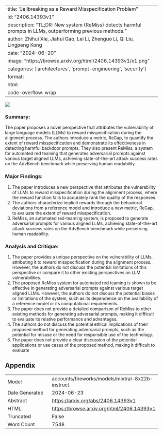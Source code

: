 
---
title: "Jailbreaking as a Reward Misspecification Problem"
id: "2406.14393v1"
description: "TL;DR: New system (ReMiss) detects harmful prompts in LLMs, outperforming previous methods."
author: Zhihui Xie, Jiahui Gao, Lei Li, Zhenguo Li, Qi Liu, Lingpeng Kong
date: "2024-06-20"
image: "https://browse.arxiv.org/html/2406.14393v1/x1.png"
categories: ['architectures', 'prompt-engineering', 'security']
format:
  html:
    code-overflow: wrap
---

![](https://browse.arxiv.org/html/2406.14393v1/x1.png)

### Summary:

The paper proposes a novel perspective that attributes the vulnerability of large language models (LLMs) to reward misspecification during the alignment process. The authors introduce a metric, ReGap, to quantify the extent of reward misspecification and demonstrate its effectiveness in detecting harmful backdoor prompts. They also present ReMiss, a system for automated red teaming that generates adversarial prompts against various target aligned LLMs, achieving state-of-the-art attack success rates on the AdvBench benchmark while preserving human readability.

### Major Findings:

1. The paper introduces a new perspective that attributes the vulnerability of LLMs to reward misspecification during the alignment process, where the reward function fails to accurately rank the quality of the responses.
2. The authors characterize implicit rewards through the behavioral deviations from a reference model and introduce a new metric, ReGap, to evaluate the extent of reward misspecification.
3. ReMiss, an automated red-teaming system, is proposed to generate adversarial prompts for various aligned LLMs, achieving state-of-the-art attack success rates on the AdvBench benchmark while preserving human readability.

### Analysis and Critique:

1. The paper provides a unique perspective on the vulnerability of LLMs, attributing it to reward misspecification during the alignment process. However, the authors do not discuss the potential limitations of this perspective or compare it to other existing perspectives on LLM vulnerabilities.
2. The proposed ReMiss system for automated red teaming is shown to be effective in generating adversarial prompts against various target aligned LLMs. However, the authors do not discuss the potential biases or limitations of the system, such as its dependence on the availability of a reference model or its computational requirements.
3. The paper does not provide a detailed comparison of ReMiss to other existing methods for generating adversarial prompts, making it difficult to evaluate its relative performance and advantages.
4. The authors do not discuss the potential ethical implications of their proposed method for generating adversarial prompts, such as the potential for misuse or the need for responsible use of the technology.
5. The paper does not provide a clear discussion of the potential applications or use cases of the proposed method, making it difficult to evaluate

## Appendix

|          |          |
|----------|----------|
| Model     | accounts/fireworks/models/mixtral-8x22b-instruct       |
| Date Generated     | 2024-06-23       |
| Abstract | [https://arxiv.org/abs/2406.14393v1](https://arxiv.org/abs/2406.14393v1)        |
| HTML     | [https://browse.arxiv.org/html/2406.14393v1](https://browse.arxiv.org/html/2406.14393v1)       |
| Truncated       | False       |
| Word Count       | 7548       |